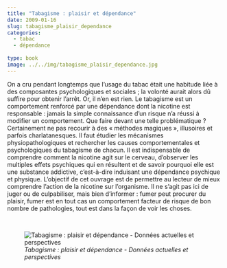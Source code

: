 ```yaml
---
title: "Tabagisme : plaisir et dépendance"
date: 2009-01-16
slug: tabagisme_plaisir_dependance
categories:
  - tabac
  - dépendance
  
type: book
image: ../../img/tabagisme_plaisir_dependance.jpg
---
```


On a cru pendant longtemps que l'usage du tabac était une habitude liée à des composantes psychologiques et sociales ; la volonté aurait alors dû suffire pour obtenir l'arrêt.
Or, il n'en est rien.
Le tabagisme est un comportement renforcé par une dépendance dont la nicotine est responsable : jamais la simple connaissance d'un risque n'a réussi à modifier un comportement.
Que faire devant une telle problématique ?
Certainement ne pas recourir à des « méthodes magiques », illusoires et parfois charlatanesques.
Il faut étudier les mécanismes physiopathologiques et rechercher les causes comportementales et psychologiques du tabagisme de chacun.
Il est indispensable de comprendre comment la nicotine agit sur le cerveau, d'observer les multiples effets psychiques qui en résultent et de savoir pourquoi elle est une substance addictive, c'est-à-dire induisant une dépendance psychique et physique.
L’objectif de cet ouvrage est de permettre au lecteur de mieux comprendre l’action de la nicotine sur l’organisme.
Il ne s’agit pas ici de juger ou de culpabiliser, mais bien d’informer : fumer peut procurer du plaisir, fumer est en tout cas un comportement facteur de risque de bon nombre de pathologies, tout est dans la façon de voir les choses.

<br>

![_Tabagisme : plaisir et dépendance - Données actuelles et perspectives_](../../img/tabagisme_plaisir_dependance.jpg)
